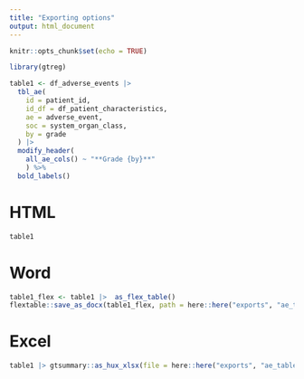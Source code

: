 ```yaml
---
title: "Exporting options"
output: html_document
---
```


```r
knitr::opts_chunk$set(echo = TRUE)
```

```r
library(gtreg)
```

```r
table1 <- df_adverse_events |> 
  tbl_ae(
    id = patient_id,
    id_df = df_patient_characteristics,
    ae = adverse_event,
    soc = system_organ_class, 
    by = grade
  ) |> 
  modify_header(
    all_ae_cols() ~ "**Grade {by}**"
    ) %>%
  bold_labels()
```

# HTML

```r
table1
```

# Word

```r
table1_flex <- table1 |>  as_flex_table()
flextable::save_as_docx(table1_flex, path = here::here("exports", "ae_table.docx"))
```

# Excel

```r
table1 |> gtsummary::as_hux_xlsx(file = here::here("exports", "ae_table.xlsx"))

```


